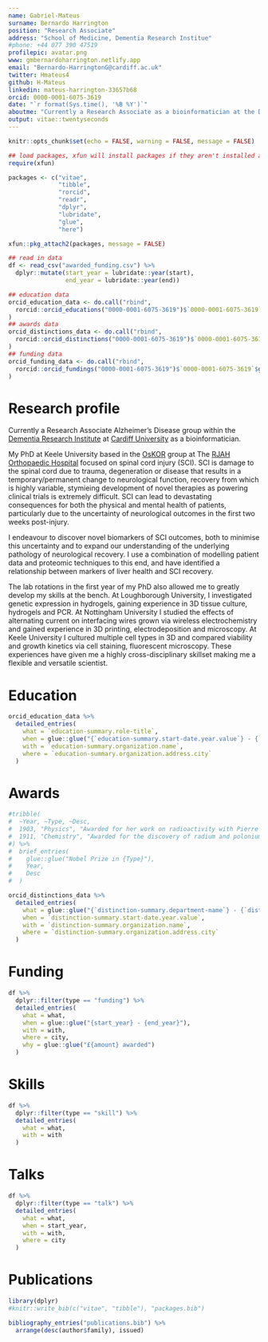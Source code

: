 ```yaml
---
name: Gabriel-Mateus
surname: Bernardo Harrington
position: "Research Associate"
address: "School of Medicine, Dementia Research Institue"
#phone: +44 077 390 47519
profilepic: avatar.png
www: gmbernardoharrington.netlify.app
email: "Bernardo-HarringtonG@cardiff.ac.uk"
twitter: Hmateus4
github: H-Mateus
linkedin: mateus-harrington-33657b68
orcid: 0000-0001-6075-3619
date: "`r format(Sys.time(), '%B %Y')`"
aboutme: "Currently a Research Associate as a bioinformatician at the Dementia Research Institute, Cardiff University, working on Alzheimer's disease with a focus towards genomics."
output: vitae::twentyseconds
---
```


```r
knitr::opts_chunk$set(echo = FALSE, warning = FALSE, message = FALSE)

## load packages, xfun will install packages if they aren't installed already
require(xfun)

packages <- c("vitae",
              "tibble",
              "rorcid",
              "readr",
              "dplyr",
              "lubridate",
              "glue",
              "here")

xfun::pkg_attach2(packages, message = FALSE)

## read in data
df <- read_csv("awarded_funding.csv") %>%
  dplyr::mutate(start_year = lubridate::year(start), 
                end_year = lubridate::year(end))
```

```r
## education data
orcid_education_data <- do.call("rbind",
  rorcid::orcid_educations("0000-0001-6075-3619")$`0000-0001-6075-3619`$`affiliation-group`$summaries
)
## awards data
orcid_distinctions_data <- do.call("rbind",
  rorcid::orcid_distinctions("0000-0001-6075-3619")$`0000-0001-6075-3619`$`affiliation-group`$summaries
)
## funding data
orcid_funding_data <- do.call("rbind",
  rorcid::orcid_fundings("0000-0001-6075-3619")$`0000-0001-6075-3619`$group$`funding-summary`
)
```

# Research profile

Currently a Research Associate Alzheimer's Disease group within the [Dementia Research Institute](https://ukdri.ac.uk/) at [Cardiff University](https://www.cardiff.ac.uk/) as a bioinformatician.

My PhD at Keele University based in the [OsKOR](https://oskor.netlify.app/) group at The [RJAH Orthopaedic Hospital](https://www.rjah.nhs.uk/) focused on spinal cord injury (SCI).
SCI is damage to the spinal cord due to trauma, degeneration or disease that results in a temporary/permanent change to neurological function, recovery from which is highly variable, stymieing development of novel therapies as powering clinical trials is extremely difficult.
SCI can lead to devastating consequences for both the physical and mental health of patients, particularly due to the uncertainty of neurological outcomes in the first two weeks post-injury.

I endeavour to discover novel biomarkers of SCI outcomes, both to minimise this uncertainty and to expand our understanding of the underlying pathology of neurological recovery.
I use a combination of modelling patient data and proteomic techniques to this end, and have identified a relationship between markers of liver health and SCI recovery.

The lab rotations in the first year of my PhD also allowed me to greatly develop my skills at the bench.
At Loughborough University, I investigated genetic expression in hydrogels, gaining experience in 3D tissue culture, hydrogels and PCR.
At Nottingham University I studied the effects of alternating current on interfacing wires grown via wireless electrochemistry and gained experience in 3D printing, electrodeposition and microscopy.
At Keele University I cultured multiple cell types in 3D and compared viability and growth kinetics via cell staining, fluorescent microscopy.
These experiences have given me a highly cross-disciplinary skillset making me a flexible and versatile scientist.

# Education

```r
orcid_education_data %>%
  detailed_entries(
    what = `education-summary.role-title`,
    when = glue::glue("{`education-summary.start-date.year.value`} - {`education-summary.end-date.year.value`}"),
    with = `education-summary.organization.name`,
    where = `education-summary.organization.address.city`
  )
```

# Awards

```r
#tribble(
#  ~Year, ~Type, ~Desc,
#  1903, "Physics", "Awarded for her work on radioactivity with Pierre Curie and Henri Becquerel",
#  1911, "Chemistry", "Awarded for the discovery of radium and polonium"
#) %>% 
#  brief_entries(
#    glue::glue("Nobel Prize in {Type}"),
#    Year, 
#    Desc
#  )
```

```r
orcid_distinctions_data %>%
  detailed_entries(
    what = glue::glue("{`distinction-summary.department-name`} - {`distinction-summary.role-title`}"),
    when = `distinction-summary.start-date.year.value`,
    with = `distinction-summary.organization.name`,
    where = `distinction-summary.organization.address.city`
  )
```

# Funding

```r
df %>% 
  dplyr::filter(type == "funding") %>%
  detailed_entries(
    what = what,
    when = glue::glue("{start_year} - {end_year}"),
    with = with,
    where = city,
    why = glue::glue("£{amount} awarded")
  )
```

# Skills

```r
df %>% 
  dplyr::filter(type == "skill") %>%
  detailed_entries(
    what = what,
    with = with
  )
```

# Talks

```r
df %>%
  dplyr::filter(type == "talk") %>%
  detailed_entries(
    what = what,
    when = start_year,
    with = with,
    where = city
  )
```

# Publications

```r
library(dplyr)
#knitr::write_bib(c("vitae", "tibble"), "packages.bib")

bibliography_entries("publications.bib") %>%
  arrange(desc(author$family), issued)
```
